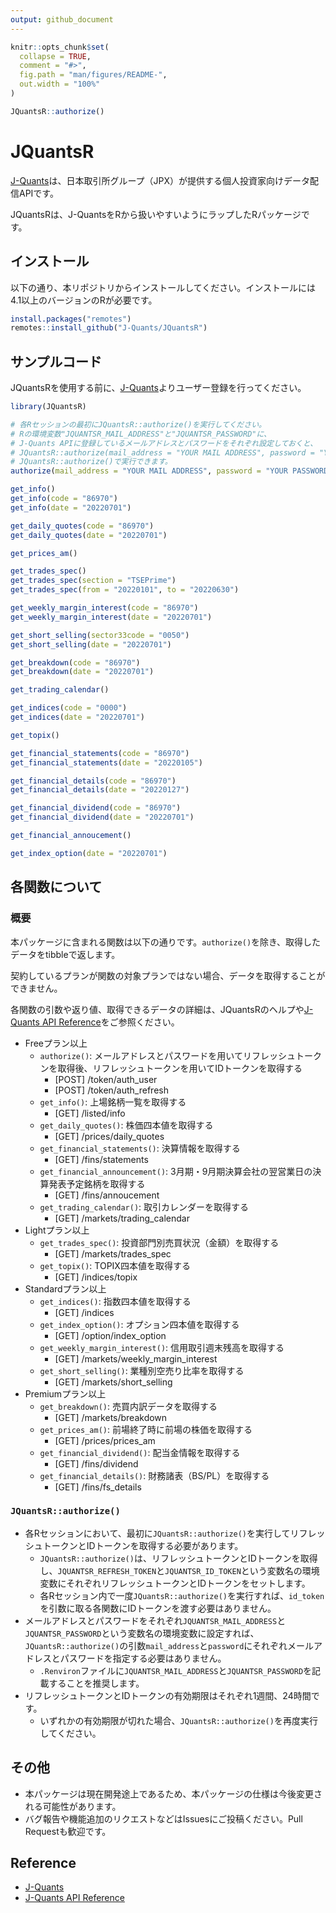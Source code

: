 ---
output: github_document
---


```{r, include = FALSE}
knitr::opts_chunk$set(
  collapse = TRUE,
  comment = "#>",
  fig.path = "man/figures/README-",
  out.width = "100%"
)
```

```{r, include=FALSE}
JQuantsR::authorize()
```

# JQuantsR

<!-- badges: start -->
<!-- badges: end -->

[J-Quants](https://jpx-jquants.com/)は、日本取引所グループ（JPX）が提供する個人投資家向けデータ配信APIです。

JQuantsRは、J-QuantsをRから扱いやすいようにラップしたRパッケージです。


## インストール

以下の通り、本リポジトリからインストールしてください。インストールには4.1以上のバージョンのRが必要です。

```{r, eval=FALSE}
install.packages("remotes")
remotes::install_github("J-Quants/JQuantsR")
```


## サンプルコード

JQuantsRを使用する前に、[J-Quants](https://jpx-jquants.com/)よりユーザー登録を行ってください。

```{r, eval=FALSE}
library(JQuantsR)

# 各Rセッションの最初にJQuantsR::authorize()を実行してください。
# Rの環境変数"JQUANTSR_MAIL_ADDRESS"と"JQUANTSR_PASSWORD"に、
# J-Quants APIに登録しているメールアドレスとパスワードをそれぞれ設定しておくと、
# JQuantsR::authorize(mail_address = "YOUR MAIL ADDRESS", password = "YOUR PASSWORD")の代わりに
# JQuantsR::authorize()で実行できます。
authorize(mail_address = "YOUR MAIL ADDRESS", password = "YOUR PASSWORD")

get_info()
get_info(code = "86970")
get_info(date = "20220701")

get_daily_quotes(code = "86970")
get_daily_quotes(date = "20220701")

get_prices_am()

get_trades_spec()
get_trades_spec(section = "TSEPrime")
get_trades_spec(from = "20220101", to = "20220630")

get_weekly_margin_interest(code = "86970")
get_weekly_margin_interest(date = "20220701")

get_short_selling(sector33code = "0050")
get_short_selling(date = "20220701")

get_breakdown(code = "86970")
get_breakdown(date = "20220701")

get_trading_calendar()

get_indices(code = "0000")
get_indices(date = "20220701")

get_topix()

get_financial_statements(code = "86970")
get_financial_statements(date = "20220105")

get_financial_details(code = "86970")
get_financial_details(date = "20220127")

get_financial_dividend(code = "86970")
get_financial_dividend(date = "20220701")

get_financial_annoucement()

get_index_option(date = "20220701")
```


## 各関数について

### 概要

本パッケージに含まれる関数は以下の通りです。`authorize()`を除き、取得したデータをtibbleで返します。

契約しているプランが関数の対象プランではない場合、データを取得することができません。

各関数の引数や返り値、取得できるデータの詳細は、JQuantsRのヘルプや[J-Quants API Reference](https://jpx.gitbook.io/j-quants-ja/api-reference)をご参照ください。

- Freeプラン以上
  - `authorize()`: メールアドレスとパスワードを用いてリフレッシュトークンを取得後、リフレッシュトークンを用いてIDトークンを取得する
    - [POST] /token/auth_user
    - [POST] /token/auth_refresh
  - `get_info()`: 上場銘柄一覧を取得する
    - [GET] /listed/info
  - `get_daily_quotes()`: 株価四本値を取得する
    - [GET] /prices/daily_quotes
  - `get_financial_statements()`: 決算情報を取得する
    - [GET] /fins/statements
  - `get_financial_announcement()`: 3月期・9月期決算会社の翌営業日の決算発表予定銘柄を取得する
    - [GET] /fins/annoucement
  - `get_trading_calendar()`: 取引カレンダーを取得する
    - [GET] /markets/trading_calendar
- Lightプラン以上
  - `get_trades_spec()`: 投資部門別売買状況（金額）を取得する
    - [GET] /markets/trades_spec
  - `get_topix()`: TOPIX四本値を取得する
    - [GET] /indices/topix
- Standardプラン以上
  - `get_indices()`: 指数四本値を取得する
    - [GET] /indices
  - `get_index_option()`: オプション四本値を取得する
    - [GET] /option/index_option
  - `get_weekly_margin_interest()`: 信用取引週末残高を取得する
    - [GET] /markets/weekly_margin_interest
  - `get_short_selling()`: 業種別空売り比率を取得する
    - [GET] /markets/short_selling
- Premiumプラン以上
  - `get_breakdown()`: 売買内訳データを取得する
    - [GET] /markets/breakdown
  - `get_prices_am()`: 前場終了時に前場の株価を取得する
    - [GET] /prices/prices_am
  - `get_financial_dividend()`: 配当金情報を取得する
    - [GET] /fins/dividend
  - `get_financial_details()`: 財務諸表（BS/PL）を取得する
    - [GET] /fins/fs_details


### `JQuantsR::authorize()`

- 各Rセッションにおいて、最初に`JQuantsR::authorize()`を実行してリフレッシュトークンとIDトークンを取得する必要があります。
  - `JQuantsR::authorize()`は、リフレッシュトークンとIDトークンを取得し、`JQUANTSR_REFRESH_TOKEN`と`JQUANTSR_ID_TOKEN`という変数名の環境変数にそれぞれリフレッシュトークンとIDトークンをセットします。
  - 各Rセッション内で一度`JQuantsR::authorize()`を実行すれば、`id_token`を引数に取る各関数にIDトークンを渡す必要はありません。
- メールアドレスとパスワードをそれぞれ`JQUANTSR_MAIL_ADDRESS`と`JQUANTSR_PASSWORD`という変数名の環境変数に設定すれば、`JQuantsR::authorize()`の引数`mail_address`と`password`にそれぞれメールアドレスとパスワードを指定する必要はありません。
  - `.Renviron`ファイルに`JQUANTSR_MAIL_ADDRESS`と`JQUANTSR_PASSWORD`を記載することを推奨します。
- リフレッシュトークンとIDトークンの有効期限はそれぞれ1週間、24時間です。
  - いずれかの有効期限が切れた場合、`JQuantsR::authorize()`を再度実行してください。


## その他

- 本パッケージは現在開発途上であるため、本パッケージの仕様は今後変更される可能性があります。
- バグ報告や機能追加のリクエストなどはIssuesにご投稿ください。Pull Requestも歓迎です。


## Reference

- [J-Quants](https://jpx-jquants.com/)
- [J-Quants API Reference](https://jpx.gitbook.io/j-quants-ja/api-reference)
